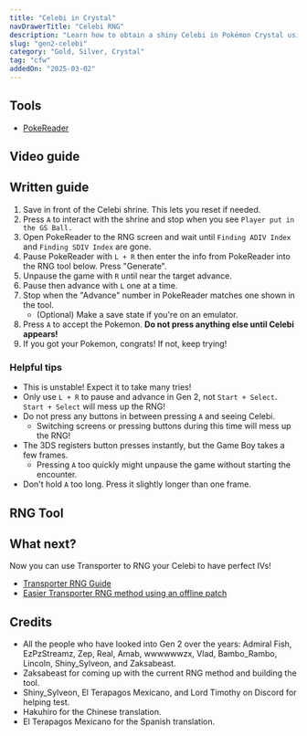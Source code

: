 ```yaml
---
title: "Celebi in Crystal"
navDrawerTitle: "Celebi RNG"
description: "Learn how to obtain a shiny Celebi in Pokémon Crystal using RNG manipulation."
slug: "gen2-celebi"
category: "Gold, Silver, Crystal"
tag: "cfw"
addedOn: "2025-03-02"
---
```


<Alert
  showIcon
  type="warning"
  message="Highly experimental!"
  description="Gen 2 RNG is still in its early days. Expect to need multiple attempts!"
/>

## Tools

- [PokeReader](/install-pokereader)

## Video guide

<YouTubeVideo id="wTpI7MV_f4U" />

## Written guide

1. Save in front of the Celebi shrine. This lets you reset if needed.
2. Press `A` to interact with the shrine and stop when you see `Player put in the GS Ball.`
3. Open PokeReader to the RNG screen and wait until `Finding ADIV Index` and `Finding SDIV Index` are gone.
4. Pause PokeReader with `L + R` then enter the info from PokeReader into the RNG tool below. Press "Generate".
5. Unpause the game with `R` until near the target advance.
6. Pause then advance with `L` one at a time.
7. Stop when the "Advance" number in PokeReader matches one shown in the tool.
   - (Optional) Make a save state if you're on an emulator.
8. Press `A` to accept the Pokemon. **Do not press anything else until Celebi appears!**
9. If you got your Pokemon, congrats! If not, keep trying!

### Helpful tips

- This is unstable! Expect it to take many tries!
- Only use `L + R` to pause and advance in Gen 2, not `Start + Select`. `Start + Select` will mess up the RNG!
- Do not press any buttons in between pressing `A` and seeing Celebi.
  - Switching screens or pressing buttons during this time will mess up the RNG!
- The 3DS registers button presses instantly, but the Game Boy takes a few frames.
  - Pressing `A` too quickly might unpause the game without starting the encounter.
- Don't hold `A` too long. Press it slightly longer than one frame.

## RNG Tool

<Gen2PokemonRng type="celebi" />

## What next?

Now you can use Transporter to RNG your Celebi to have perfect IVs!

- [Transporter RNG Guide](/transporter-rng)
- [Easier Transporter RNG method using an offline patch](/transporter-rng-offline)

## Credits

- All the people who have looked into Gen 2 over the years: Admiral Fish, EzPzStreamz, Zep, Real, Amab, wwwwwwzx, Vlad, Bambo_Rambo, Lincoln, Shiny_Sylveon, and Zaksabeast.
- Zaksabeast for coming up with the current RNG method and building the tool.
- Shiny_Sylveon, El Terapagos Mexicano, and Lord Timothy on Discord for helping test.
- Hakuhiro for the Chinese translation.
- El Terapagos Mexicano for the Spanish translation.

